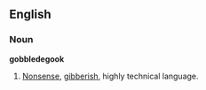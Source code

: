 {{Wikipedia}}
==English==

===Noun===
'''gobbledegook'''
# [[Nonsense]], [[gibberish]], highly technical language.